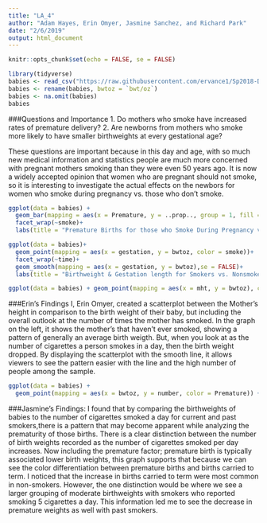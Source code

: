```yaml
---
title: "LA_4"
author: "Adam Hayes, Erin Omyer, Jasmine Sanchez, and Richard Park"
date: "2/6/2019"
output: html_document
---
```


```r
knitr::opts_chunk$set(echo = FALSE, se = FALSE)
```

```r
library(tidyverse)
babies <- read_csv("https://raw.githubusercontent.com/ervance1/Sp2018-Data-Science-repo/master/babies2a.dat")
babies <- rename(babies, bwtoz = `bwt/oz`)
babies <- na.omit(babies)
babies
```

###Questions and Importance
1. Do mothers who smoke have increased rates of premature delivery?
2. Are newborns from mothers who smoke more likely to have smaller birthweights at every gestational age?

These questions are important because in this day and age, with so much new medical information and statistics people are much more concerned with pregnant mothers smoking than they were even 50 years ago.  It is now a widely accepted opinion that women who are pregnant should not smoke, so it is interesting to investigate the actual effects on the newbors for women who smoke during pregnancy vs. those who don't smoke.

```r
ggplot(data = babies) +
  geom_bar(mapping = aes(x = Premature, y = ..prop.., group = 1, fill = smoke))+
  facet_wrap(~smoke)+
  labs(title = "Premature Births for those who Smoke During Pregnancy vs. Those Who Don't")

ggplot(data = babies)+
  geom_point(mapping = aes(x = gestation, y = bwtoz, color = smoke))+
  facet_wrap(~time)+
  geom_smooth(mapping = aes(x = gestation, y = bwtoz),se = FALSE)+
  labs(title = "Birthweight & Gestation length for Smokers vs. Nonsmokers")
```

```r
ggplot(data = babies) + geom_point(mapping = aes(x = mht, y = bwtoz), color = "blue", position = "jitter") + geom_smooth(mapping = aes(x = mht, y = bwtoz), color = "pink") + facet_wrap(~ time) + labs(title = "Mother's Height compared with Birthweight of Their Baby")
```

###Erin's Findings
I, Erin Omyer, created a scatterplot between the Mother's height in comparison to the birth weight of their baby, but including the overall outlook at the number of times the mother has smoked. In the graph on the left, it shows the mother's that haven't ever smoked, showing a pattern of generally an average birth weigth. But, when you look at as the number of cigarettes a person smokes in a day, then the birth weight dropped. By displaying the scatterplot with the smooth line, it allows viewers to see the pattern easier with the line and the high number of people among the sample.

```r
ggplot(data = babies) +
  geom_point(mapping = aes(x = bwtoz, y = number, color = Premature)) + labs(title = "Birthweight compared with # of Cigarettes Smoked by Mother")

```

###Jasmine's Findings:
I found that by comparing the birthweights of babies to the number of cigarettes smoked a day for current and past smokers,there is a pattern that may become apparent while analyzing the prematurity of those births. There is a clear distinction between the number of birth weights recorded as the number of cigarettes smoked per day increases. Now including the premature factor; premature birth is typically associated lower birth weights, this graph supports that because we can see the color differentiation between premature births and births carried to term. I noticed that the increase in births carried to term were most common in non-smokers. However, the one distinction would be where we see a larger grouping of moderate birthweights with smokers who reported smoking 5 cigarettes a day. This information led me to see the decrease in premature weights as well with past smokers.
